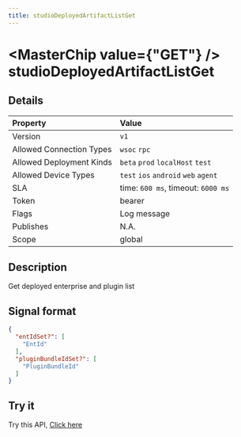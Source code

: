 ```yaml
---
title: studioDeployedArtifactListGet
---
```



# <MasterChip value={"GET"} /> studioDeployedArtifactListGet

## Details

| Property | Value | 
| :--- | :--- | 
| Version | `v1` |
| Allowed Connection Types | `wsoc` `rpc`  |
| Allowed Deployment Kinds | `beta` `prod` `localHost` `test`  |
| Allowed Device Types | `test` `ios` `android` `web` `agent`  |
| SLA | time: `600 ms`, timeout: `6000 ms` |
| Token | bearer |
| Flags | Log message |
| Publishes | N.A. |
| Scope | global |


## Description

Get deployed enterprise and plugin list

## Signal format

```json copy
{
  "entIdSet?": [
    "EntId"
  ],
  "pluginBundleIdSet?": [
    "PluginBundleId"
  ]
}
```

## Try it

Try this API, [Click here](https://web.neome.ai/api?path=studio_studioDrawer_studioDeployedArtifactListGet)

